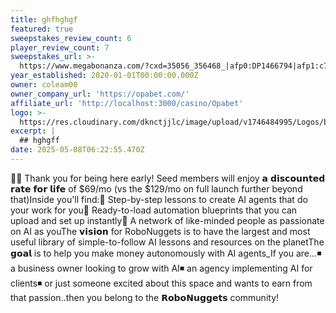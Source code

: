 ```yaml
---
title: ghfhghgf
featured: true
sweepstakes_review_count: 6
player_review_count: 7
sweepstakes_url: >-
  https://www.megabonanza.com/?cxd=35056_356468_|afp0:DP1466794|afp1:c745465c29cc40adb001a8cf5d73dc1e&utm_campaign=&utm_medium=&affiliateusername=gtd2010&afp=DP1466794&afp1=c745465c29cc40adb001a8cf5d73dc1e&brand=megabonanza&bta=35056
year_established: 2020-01-01T00:00:00.000Z
owner: coleam00
owner_company_url: 'https://opabet.com/'
affiliate_url: 'http://localhost:3000/casino/Opabet'
logo: >-
  https://res.cloudinary.com/dknctjjlc/image/upload/v1746484995/Logos/bitcasino-logo_ftbbzd_q3zclv.png
excerpt: |
  ## hghgff
date: 2025-05-08T06:22:55.470Z
---
```


👋🏻 Thank you for being here early! Seed members will enjoy 𝗮 𝗱𝗶𝘀𝗰𝗼𝘂𝗻𝘁𝗲𝗱 𝗿𝗮𝘁𝗲 𝗳𝗼𝗿 𝗹𝗶𝗳𝗲 of $69/mo (vs the $129/mo on full launch further beyond that)Inside you'll find:🥚 Step-by-step lessons to create AI agents that do your work for you🥚 Ready-to-load automation blueprints that you can upload and set up instantly🥚 A network of like-minded people as passionate on AI as youThe 𝘃𝗶𝘀𝗶𝗼𝗻 for RoboNuggets is to have the largest and most useful library of simple-to-follow AI lessons and resources on the planetThe 𝗴𝗼𝗮𝗹 is to help you make money autonomously with AI agents\_If you are...◾ a business owner looking to grow with AI◾ an agency implementing AI for clients◾ or just someone excited about this space and wants to earn from that passion..then you belong to the 𝗥𝗼𝗯𝗼𝗡𝘂𝗴𝗴𝗲𝘁𝘀 community!

